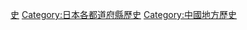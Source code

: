 {{Catnav|頁面分類|各種主題的頁面分類|按國家分類|各國行政區劃|日本行政區劃|日本都道府縣}}
{{catmore}}
{{日本行政區劃分類導航|歷史}}
{{Commons category|History of Hiroshima prefecture}}

{{DEFAULTSORT:Hiroshima}}
[[Category:廣島縣|史]]
[[Category:日本各都道府縣歷史|Category:日本各都道府縣歷史]]
[[Category:中國地方歷史|Category:中國地方歷史]]